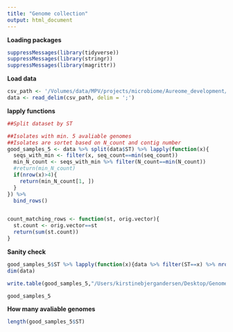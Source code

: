 ```yaml
---
title: "Genome collection"
output: html_document
---
```


**Loading packages**
```r
suppressMessages(library(tidyverse))
suppressMessages(library(stringr))
suppressMessages(library(magrittr))
```

**Load data**
```r
csv_path <- '/Volumes/data/MPV/projects/microbiome/Aureome_development/data/refseq_assembly_stats_and_mlst.csv'
data <- read_delim(csv_path, delim = ';')
```

**lapply functions** 
```r
##Split dataset by ST

##Isolates with min. 5 avaliable genomes
##Isolates are sortet based on N_count and contig number 
good_samples_5 <- data %>% split(data$ST) %>% lapply(function(x){
  seqs_with_min <- filter(x, seq_count==min(seq_count))
  min_N_count <- seqs_with_min %>% filter(N_count==min(N_count))
  #return(min_N_count)
  if(nrow(x)>4){
    return(min_N_count[1, ])
  }
}) %>% 
  bind_rows()


count_matching_rows <- function(st, orig.vector){
  st.count <- orig.vector==st
  return(sum(st.count))
}
```

**Sanity check**
```r
good_samples_5$ST %>% lapply(function(x){data %>% filter(ST==x) %>% nrow()}) %>% unlist()
dim(data)

write.table(good_samples_5,"/Users/kirstinebjergandersen/Desktop/Genomes_5.tsv",sep="\t",row.names=FALSE)

good_samples_5
```

**How many avaliable genomes**
```r
length(good_samples_5$ST)
```


